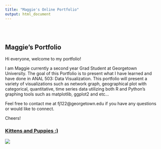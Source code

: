 ```yaml
---
title: "Maggie's Online Portfolio"
output: html_document
---
```


<style type="text/css">
.title {
  display: none;
}

#getting-started img {
  margin-right: 10px;
}

</style>

<div class="row" style="padding-top: 30px;">
<div class="col-sm-6">

# **Maggie's Portfolio**

Hi everyone, welcome to my portfolio!

I am Maggie currently a second year Grad Student at Georgetown University. The goal of this Portfolio is to present what I have learned and have done in ANAL 503: Data Visualization. This portfolio will present a variety of visualizations such as network graph, geographical plot with categorical, quantitative, time series data utilizing both R and Python's graphing tools such as matplotlib, ggplot2 and etc...

Feel free to contact me at fj122@georgetown.edu if you have any questions or would like to connect. 

Cheers!


</div>
<div class="col-sm-6">

### [Kittens and Puppies :) ](https://crumplab.github.io)

<a href = "https://crumplab.github.io">
![](images/kittens.jpg)
</a>
</div>
